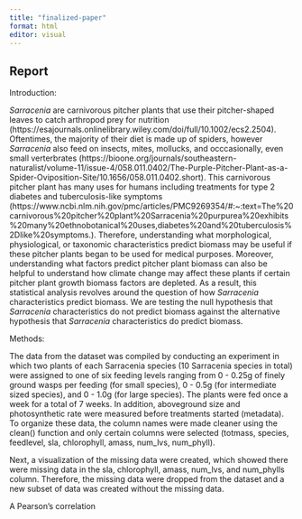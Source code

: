 ```yaml
---
title: "finalized-paper"
format: html
editor: visual
---
```


## Report

Introduction:

_Sarracenia_ are carnivorous pitcher plants that use their pitcher-shaped leaves to catch arthropod prey for nutrition (https://esajournals.onlinelibrary.wiley.com/doi/full/10.1002/ecs2.2504). Oftentimes, the majority of their diet is made up of spiders, however _Sarracenia_ also feed on insects, mites, mollucks, and occcasionally, even small verterbrates (https://bioone.org/journals/southeastern-naturalist/volume-11/issue-4/058.011.0402/The-Purple-Pitcher-Plant-as-a-Spider-Oviposition-Site/10.1656/058.011.0402.short). This carnivorous pitcher plant has many uses for humans including treatments for type 2 diabetes and tuberculosis-like symptoms (https://www.ncbi.nlm.nih.gov/pmc/articles/PMC9269354/#:~:text=The%20carnivorous%20pitcher%20plant%20Sarracenia%20purpurea%20exhibits%20many%20ethnobotanical%20uses,diabetes%20and%20tuberculosis%2Dlike%20symptoms.). Therefore, understanding what morphological, physiological, or taxonomic characteristics predict biomass may be useful if these pitcher plants began to be used for medical purposes. Moreover, understanding what factors predict pitcher plant biomass can also be helpful to understand how climate change may affect these plants if certain pitcher plant growth biomass factors are depleted. As a result, this statistical analysis revolves around the question of how _Sarracenia_ characteristics predict biomass. We are testing the null hypothesis that _Sarracenia_ characteristics do not predict biomass against the alternative hypothesis that _Sarracenia_ characteristics do predict biomass. 


Methods:

The data from the dataset was compiled by conducting an experiment in which two plants of each Sarracenia species (10 Sarracenia species in total) were assigned to one of six feeding levels ranging from 0 - 0.25g of finely ground wasps per feeding (for small species), 0 - 0.5g (for intermediate sized species), and 0 - 1.0g (for large species). The plants were fed once a week for a total of 7 weeks. In addition, aboveground size and photosynthetic rate were measured before treatments started (metadata). To organize these data, the column names were made cleaner using the clean() function and only certain columns were selected (totmass, species, feedlevel, sla, chlorophyll, amass, num_lvs, num_phyll). 

Next, a visualization of the missing data were created, which showed there were missing data in the sla, chlorophyll, amass, num_lvs, and num_phylls column. Therefore, the missing data were dropped from the dataset and a new subset of data was created without the missing data. 

A Pearson's correlation

